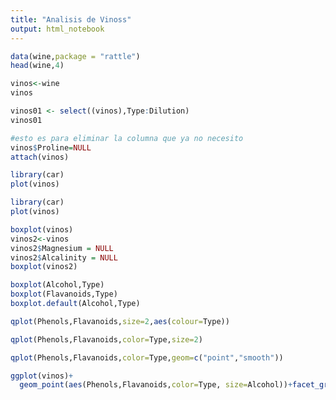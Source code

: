 ```yaml
---
title: "Analisis de Vinoss"
output: html_notebook
---
```


```r
data(wine,package = "rattle")
head(wine,4)
```

```r
vinos<-wine
vinos
```

```r
vinos01 <- select((vinos),Type:Dilution)
vinos01
```

```r
#esto es para eliminar la columna que ya no necesito
vinos$Proline=NULL
attach(vinos)
```

```r
library(car)
plot(vinos)
```

```r
library(car)
plot(vinos)
```

```r
boxplot(vinos)
vinos2<-vinos
vinos2$Magnesium = NULL
vinos2$Alcalinity = NULL
boxplot(vinos2)
```


```r
boxplot(Alcohol,Type)
boxplot(Flavanoids,Type)
boxplot.default(Alcohol,Type)
```

```r
qplot(Phenols,Flavanoids,size=2,aes(colour=Type))
```

```r
qplot(Phenols,Flavanoids,color=Type,size=2)
```

```r
qplot(Phenols,Flavanoids,color=Type,geom=c("point","smooth"))
```


```r
ggplot(vinos)+
  geom_point(aes(Phenols,Flavanoids,color=Type, size=Alcohol))+facet_grid(~Type,scales = "free")+geom_smooth(aes(Phenols,Flavanoids),method = "lm")
```












